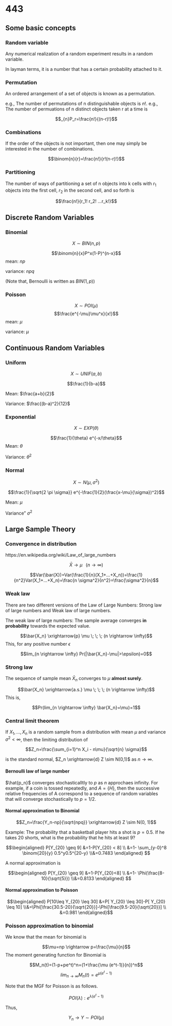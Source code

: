 
# 443

## Some basic concepts

### Random variable

Any numerical realization of a random experiment results in a random variable. 

In layman terms, it is a number that has a certain probability attached to it. 

### Permutation
An ordered arrangement of a set of objects is known as a permutation. 

e.g., The number of permutations of n distinguishable objects is $n!$.
e.g., The number of permuations of n distinct objects taken r at a time is 

$$_{n}P_r=\frac{n!}{(n-r)!}$$

### Combinations 

If the order of the objects is not important, then one may simply be interested in the number of combinations.

$$\binom{n}{r}=\frac{n!}{r!(n-r)!}$$

### Partitioning 

The number of ways of partitioning a set of n objects into k cells with $r_1$ objects into the first cell, $r_2$ in the second cell, and so forth is

$$\frac{n!}{r_1! r_2! ...r_k!}$$


## Discrete Random Variables 

### Binomial 

$$X\sim BIN(n,p)$$

$$\binom{n}{x}P^x(1-P)^{n-x}$$
mean: $np$

variance: $npq$

(Note that, Bernoulli is written as $BIN(1, p)$)

### Poisson 

$$X \sim POI(\mu)$$
$$\frac{e^{-\mu}\mu^x}{x!}$$
mean: $\mu$

variance: $\mu$

## Continuous Random Variables

### Uniform

$$X \sim UNIF(a,b)$$

$$\frac{1}{b-a}$$

Mean: $\frac{a+b}{2}$

Variance: $\frac{(b-a)^2}{12}$

### Exponential 

$$X \sim EXP(\theta)$$

$$\frac{1}{\theta} e^{-x/\theta}$$
Mean: $\theta$

Variance: $\theta^2$

### Normal

$$X\sim N(\mu, \sigma^2)$$

$$\frac{1}{\sqrt{2 \pi \sigma}} e^{-\frac{1}{2}(\frac{x-\mu}{\sigma})^2}$$

Mean: $\mu$

Variance" $\sigma^2$

## Large Sample Theory 

### Convergence in distribution

 https://en.wikipedia.org/wiki/Law_of_large_numbers



$$\bar{X} \rightarrow \mu \; \; \; (n \rightarrow \infty)$$

$$Var(\bar{X})=Var(\frac{1}{n}(X_1+...+X_n))=\frac{1}{n^2}Var(X_1+...+X_n)=\frac{n \sigma^2}{n^2}=\frac{\sigma^2}{n}$$



### Weak law

There are two different versions of the Law of Large Numbers: Strong law of large numbers and Weak law of large numbers. 

The weak law of large numbers: The sample average converges __in probability__ towards the expected value. 

$$\bar{X_n} \xrightarrow{p} \mu \; \; \; (n \rightarrow \infty)$$
This, for any positive number $\epsilon$

$$lim_{n \rightarrow \infty} Pr(|\bar{X_n}-\mu|>\epsilon)=0$$

### Strong law

The sequence of sample mean $\bar{X}_n$ converges to $\mu$ __almost surely__.

$$\bar{X_n} \xrightarrow{a.s.} \mu \; \; \; (n \rightarrow \infty)$$
This is,

$$Pr(lim_{n \rightarrow \infty} \bar{X_n}=\mu)=1$$

### Central limit theorem

If $X_1,...,X_n$ is a random sample from a distribution with mean $\mu$ and variance $\sigma^2 < \infty$, then the limiting distribution of 

$$Z_n=\frac{\sum_{i=1}^n X_i - n\mu}{\sqrt{n} \sigma}$$

is the standard normal, $Z_n \xrightarrow{d} Z \sim N(0,1)$ as $n \rightarrow \infty$.


#### Bernoulli law of large number 


$\hat{p_n}$ converges stochasticalltly to $p$ as $n$ approchaes infinity. For example, if a coin is tossed repeatedly, and $A=\{H\}$, then the successive relative frequencies of A correspond to a sequence of random variables that will converge stochastically to $p=1/2$.


#### Normal approximation to Binomial

$$Z_n=\frac{Y_n-np}{\sqrt{npq}} \xrightarrow{d} Z \sim N(0, 1)$$

Example: The probability that a basketball player hits a shot is $p=0.5$. If he takes 20 shorts, what is the probability that he hits at least 9?

$$\begin{aligned} P[Y_{20} \geq 9] &=1-P[Y_{20} < 8] \\ &=1- \sum_{y-0}^8 \binom{20}{y} 0.5^y0.5^{20-y} \\&=0.7483 \end{aligned} $$

A normal approximation is

$$\begin{aligned} P[Y_{20} \geq 9] &=1-P[Y_{20}<8] \\ &=1- \Phi(\frac{8-10}{\sqrt{5}}) \\&=0.8133 \end{aligned} $$

#### Normal approximation to Poisson


$$\begin{aligned} P[10\leq Y_{20} \leq 30] &=P[ Y_{20} \leq 30]-P[ Y_{20} \leq 10] \\&=\Phi[\frac{30.5-20}{\sqrt{20}}]-\Phi[\frac{9.5-20}{\sqrt{20}}] \\ &=0.981 \end{aligned}$$

### Poisson approximation to binomial

We know that the mean for binomial is 

$$\mu=np \rightarrow p=\frac{\mu}{n}$$
The moment generating function for Binomial is 

$$M_n(t)=(1-p+pe^t)^n=(1+\frac{\mu (e^t-1)}{n})^n$$
$$lim_{n \rightarrow \infty} M_n(t)=e^{\mu (e^t-1)}$$

Note that the MGF for Poisson is as follows.

$$POI(\lambda): e^{\lambda(e^t-1)}$$

Thus, 

$$Y_n \rightarrow Y \sim POI (\mu)$$

